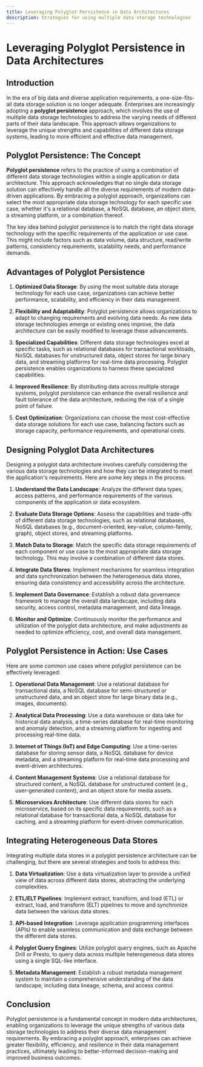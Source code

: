 ```yaml
---
title: Leveraging Polyglot Persistence in Data Architectures
description: Strategies for using multiple data storage technologies
---
```


# Leveraging Polyglot Persistence in Data Architectures

## Introduction

In the era of big data and diverse application requirements, a one-size-fits-all data storage solution is no longer adequate. Enterprises are increasingly adopting a **polyglot persistence** approach, which involves the use of multiple data storage technologies to address the varying needs of different parts of their data landscape. This approach allows organizations to leverage the unique strengths and capabilities of different data storage systems, leading to more efficient and effective data management.

## Polyglot Persistence: The Concept

**Polyglot persistence** refers to the practice of using a combination of different data storage technologies within a single application or data architecture. This approach acknowledges that no single data storage solution can effectively handle all the diverse requirements of modern data-driven applications. By embracing a polyglot approach, organizations can select the most appropriate data storage technology for each specific use case, whether it's a relational database, a NoSQL database, an object store, a streaming platform, or a combination thereof.

The key idea behind polyglot persistence is to match the right data storage technology with the specific requirements of the application or use case. This might include factors such as data volume, data structure, read/write patterns, consistency requirements, scalability needs, and performance demands.

## Advantages of Polyglot Persistence

1. **Optimized Data Storage**: By using the most suitable data storage technology for each use case, organizations can achieve better performance, scalability, and efficiency in their data management.

2. **Flexibility and Adaptability**: Polyglot persistence allows organizations to adapt to changing requirements and evolving data needs. As new data storage technologies emerge or existing ones improve, the data architecture can be easily modified to leverage these advancements.

3. **Specialized Capabilities**: Different data storage technologies excel at specific tasks, such as relational databases for transactional workloads, NoSQL databases for unstructured data, object stores for large binary data, and streaming platforms for real-time data processing. Polyglot persistence enables organizations to harness these specialized capabilities.

4. **Improved Resilience**: By distributing data across multiple storage systems, polyglot persistence can enhance the overall resilience and fault tolerance of the data architecture, reducing the risk of a single point of failure.

5. **Cost Optimization**: Organizations can choose the most cost-effective data storage solutions for each use case, balancing factors such as storage capacity, performance requirements, and operational costs.

## Designing Polyglot Data Architectures

Designing a polyglot data architecture involves carefully considering the various data storage technologies and how they can be integrated to meet the application's requirements. Here are some key steps in the process:

1. **Understand the Data Landscape**: Analyze the different data types, access patterns, and performance requirements of the various components of the application or data ecosystem.

2. **Evaluate Data Storage Options**: Assess the capabilities and trade-offs of different data storage technologies, such as relational databases, NoSQL databases (e.g., document-oriented, key-value, column-family, graph), object stores, and streaming platforms.

3. **Match Data to Storage**: Match the specific data storage requirements of each component or use case to the most appropriate data storage technology. This may involve a combination of different data stores.

4. **Integrate Data Stores**: Implement mechanisms for seamless integration and data synchronization between the heterogeneous data stores, ensuring data consistency and accessibility across the architecture.

5. **Implement Data Governance**: Establish a robust data governance framework to manage the overall data landscape, including data security, access control, metadata management, and data lineage.

6. **Monitor and Optimize**: Continuously monitor the performance and utilization of the polyglot data architecture, and make adjustments as needed to optimize efficiency, cost, and overall data management.

## Polyglot Persistence in Action: Use Cases

Here are some common use cases where polyglot persistence can be effectively leveraged:

1. **Operational Data Management**: Use a relational database for transactional data, a NoSQL database for semi-structured or unstructured data, and an object store for large binary data (e.g., images, documents).

2. **Analytical Data Processing**: Use a data warehouse or data lake for historical data analysis, a time-series database for real-time monitoring and anomaly detection, and a streaming platform for ingesting and processing real-time data.

3. **Internet of Things (IoT) and Edge Computing**: Use a time-series database for storing sensor data, a NoSQL database for device metadata, and a streaming platform for real-time data processing and event-driven architectures.

4. **Content Management Systems**: Use a relational database for structured content, a NoSQL database for unstructured content (e.g., user-generated content), and an object store for media assets.

5. **Microservices Architecture**: Use different data stores for each microservice, based on its specific data requirements, such as a relational database for transactional data, a NoSQL database for caching, and a streaming platform for event-driven communication.

## Integrating Heterogeneous Data Stores

Integrating multiple data stores in a polyglot persistence architecture can be challenging, but there are several strategies and tools to address this:

1. **Data Virtualization**: Use a data virtualization layer to provide a unified view of data across different data stores, abstracting the underlying complexities.

2. **ETL/ELT Pipelines**: Implement extract, transform, and load (ETL) or extract, load, and transform (ELT) pipelines to move and synchronize data between the various data stores.

3. **API-based Integration**: Leverage application programming interfaces (APIs) to enable seamless communication and data exchange between the different data stores.

4. **Polyglot Query Engines**: Utilize polyglot query engines, such as Apache Drill or Presto, to query data across multiple heterogeneous data stores using a single SQL-like interface.

5. **Metadata Management**: Establish a robust metadata management system to maintain a comprehensive understanding of the data landscape, including data lineage, schema, and access control.

## Conclusion

Polyglot persistence is a fundamental concept in modern data architectures, enabling organizations to leverage the unique strengths of various data storage technologies to address their diverse data management requirements. By embracing a polyglot approach, enterprises can achieve greater flexibility, efficiency, and resilience in their data management practices, ultimately leading to better-informed decision-making and improved business outcomes.